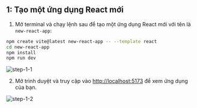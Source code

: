 ## 1: Tạo một ứng dụng React mới
1. Mở terminal và chạy lệnh sau để tạo một ứng dụng React mới với tên là `new-react-app`:
```bash copy
npm create vite@latest new-react-app -- --template react
cd new-react-app
npm install
npm run dev
```

![step-1-1](../../../images/task-1-step-1-1.png)

2. Mở trình duyệt và truy cập vào [http://localhost:5173](http://localhost:5173) để xem ứng dụng của bạn.

![step-1-2](../../../images/task-1-step-1-2.png)